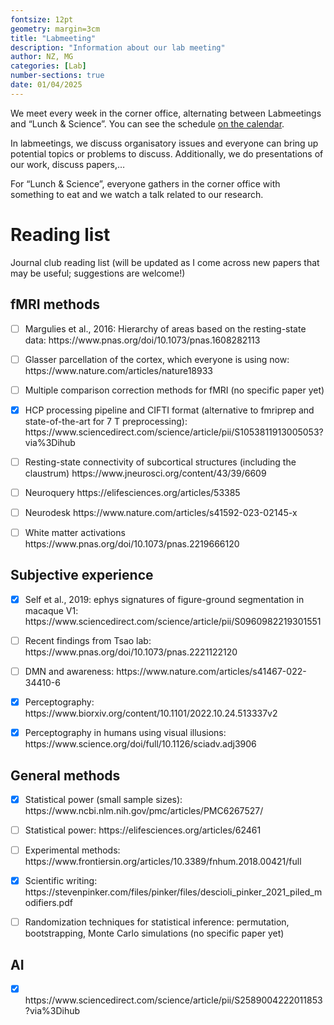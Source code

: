 ```yaml
---
fontsize: 12pt
geometry: margin=3cm
title: "Labmeeting"
description: "Information about our lab meeting"
author: NZ, MG
categories: [Lab]
number-sections: true
date: 01/04/2025
---
```


We meet every week in the corner office, alternating between Labmeetings and "Lunch & Science". You can see the schedule [on the calendar](https://calendar.online/cadcb4379c842ce87f53).

In labmeetings, we discuss organisatory issues and everyone can bring up potential topics or problems to discuss. Additionally, we do presentations of our work, discuss papers,...

For "Lunch & Science", everyone gathers in the corner office with something to eat and we watch a talk related to our research.

# Reading list

Journal club reading list (will be updated as I come across new papers that may be useful; suggestions are welcome!)

## fMRI methods

-   [ ] Margulies et al., 2016: Hierarchy of areas based on the resting-state data: https://www.pnas.org/doi/10.1073/pnas.1608282113

-   [ ] Glasser parcellation of the cortex, which everyone is using now: https://www.nature.com/articles/nature18933

-   [ ] Multiple comparison correction methods for fMRI (no specific paper yet)

-   [x] HCP processing pipeline and CIFTI format (alternative to fmriprep and state-of-the-art for 7 T preprocessing): https://www.sciencedirect.com/science/article/pii/S1053811913005053?via%3Dihub

-   [ ] Resting-state connectivity of subcortical structures (including the claustrum) https://www.jneurosci.org/content/43/39/6609

-   [ ] Neuroquery https://elifesciences.org/articles/53385

-   [ ] Neurodesk https://www.nature.com/articles/s41592-023-02145-x

-   [ ] White matter activations https://www.pnas.org/doi/10.1073/pnas.2219666120

## Subjective experience

-   [x] Self et al., 2019: ephys signatures of figure-ground segmentation in macaque V1: https://www.sciencedirect.com/science/article/pii/S0960982219301551

-   [ ] Recent findings from Tsao lab: https://www.pnas.org/doi/10.1073/pnas.2221122120

-   [ ] DMN and awareness: https://www.nature.com/articles/s41467-022-34410-6

-   [x] Perceptography: https://www.biorxiv.org/content/10.1101/2022.10.24.513337v2

-   [x] Perceptography in humans using visual illusions: https://www.science.org/doi/full/10.1126/sciadv.adj3906

## General methods

-   [x] Statistical power (small sample sizes): https://www.ncbi.nlm.nih.gov/pmc/articles/PMC6267527/

-   [ ] Statistical power: https://elifesciences.org/articles/62461

-   [ ] Experimental methods: https://www.frontiersin.org/articles/10.3389/fnhum.2018.00421/full

-   [x] Scientific writing: https://stevenpinker.com/files/pinker/files/descioli_pinker_2021_piled_modifiers.pdf

-   [ ] Randomization techniques for statistical inference: permutation, bootstrapping, Monte Carlo simulations (no specific paper yet)

## AI

-   [x] https://www.sciencedirect.com/science/article/pii/S2589004222011853?via%3Dihub

